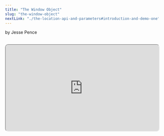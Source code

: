 ```yaml
---
title: "The Window Object"
slug: "the-window-object"
nextLink: "./the-location-api-and-parameters#introduction-and-demo-one"
---
```



by Jesse Pence

<Cat />

<br />

<iframe
  style="height: fit-content; aspect-ratio: 16/9; width: 100%; border-radius: 10px; shadow: 0 10px 10px 0 rgba(0, 0, 0, 0.2);"
  src="https://www.youtube.com/embed/HY8dPNFw-ic"
  id="ytplayer"
/>

<br />

## **Table of Contents**

<br />

<a href="#introduction">Introduction</a>
<a href="#code-and-demo">Code and Demo</a>
<a href="#conclusion">Conclusion</a>

<br />

## **Introduction**

<br />

So, as we learned in the last lesson, our state lives entirely within the browser. Luckily for us, browser developers give us reliable methods to access and manipulate that state. This is known as the Browser Object Model, or BOM.

<br />

Over the years, several APIs have been added to the BOM, and they are all accessible through the `window` object. The `window` object simply represents the active browser window or tab. It is the global object in the browser, meaning it contains all of the other objects.

<br />

We will be using several of these APIs as we build our SPA. Indeed, it would be extremely difficult without them. The next few chapters will go through how we will implement each API specifically, but for now, let's just take a look at some simple code to see how we can access the `window` object.

<br />

## **Code and Demo**

<br />

So, if it makes sense to keep parts of your application's state connected to the URL so that links and bookmarks will work correctly, how do we access the URL? We'll start with the location API because it's relatively obvious to see how this will help us.

<br />

<div
  style={{
    maxWidth: "100%",
    overflow: "auto",
    borderRadius: "5px",
    fontSize: "1.3rem",
  }}
>

index.html

```html
<!-- Meta tags, etc. -->
  <body>
    <button id="btn">Click me to see your current path.</button>
    <div class="App">I'm waiting...</div>
  <script defer>
    let App = document.querySelector(".App")
    let button = document.querySelector("#btn")

    let path = window.location.pathname

    button.addEventListener("click", () => {
      App.innerHTML = "The path is currently " + path
      button.innerHTML = "This works with ANY path!"
    })

console.log(window)
  </script>
</body>
</html>
```

</div>

<br />

Save this code into our environment, and then load up something wild like:

<div
  style={{
    maxWidth: "100%",
    overflow: "auto",
    borderRadius: "5px",
    fontSize: "1.3rem",
  }}
>

http://localhost:3000/i/like/cheese?i-hate-nazis#controversial

</div>

<br />

<iframe
  style="height: fit-content; aspect-ratio: 16/9; width: 100%; border: 2px solid #000; border-radius: 10px; shadow: 0 10px 10px 0 rgba(0, 0, 0, 0.2);"
  src="/demos/csr/ch5/demo/START-HERE/i/like/cheese?i-hate-nazis#controversial"
  id="demo"
/>

<br />

Press the button. Hmm, only part of that path was recorded. Where did everything after the question mark go? Press F12 again and check out that console log. Open the object. I purposefully console.logged the entire window object so you could see how much is in here. Scroll down to “location” and look in there. Pretty crazy, right? But, there's a ton of really helpful information in there that we're gonna exploit as we continue our journey.

<br />

First, we have the helpful property that I made most obvious with the button. This is the path name. This is everything after the hostname of your website, including the '/'. This is the most important and most obvious part of the URL to the user, especially when they bookmark it. They want to know that “/i/like/cheese” will lead to the same information every time!

<br />

We generally want to target the path when we're doing client-side routing because every other part of the URL is variable. If your website is hosted on http://KanyeWestRulesForever.com, [^1] you probably want to change the domain. But, if you used the “href” property when building your site, then you'll have to change every single line of code that references this. Relative links are much more flexible, and they're the standard for modern web development.

<br />

Next, let's discuss the two main methods of programmatic customization in our arsenal. As you can see, we're going to rely on the path to know exactly where we are in the app, so we can't serve different content based on the path unless we use some of the state persistence techniques we'll talk about in chapter 8. Luckily, the location API sequesters anything written after a '?' or a '#' as 'search' parameters or 'hash' fragments respectively.

<br />

For our search parameters, we have “?i-hate-nazis”[^2], and our hash fragment is "#controversial”. The search parameters are very aptly named, as they help us respond to the user's custom input. Generally, this will be used to query a database somewhere for specialized information. We can use this input to determine what we show the user, and I hope that it's easy to see how that could be useful in a variety of situations. The main difference with hash fragments is that they are usually used by web designers to apply “breadcrumbs” within a single page without requiring navigation to an entirely new page.

<br />

The hash fragment in the url can be used to direct the user to a particular part of the page. However, it is not limited to this, and developers have used hash fragments as a routing mechanism for their entire web sites in the past. While this is outdated and unrecommended, it shows that we are not limited to using fragments for simple in-page navigation.

<br />

## **Conclusion**

<br />

We're going to be exploring the location object and the various parameters in greater detail in the next chapter, but I hope that you can see how this will be useful in our app. We can use the URL as a way to store state-- both by storing the user's location in the pathname and by processing user input with search and hash parameters. This is just a taste of the power of the BOM, and we'll be using it extensively in the next few chapters. Next, we examine a few ways to use parameters to make our app more dynamic.

<br />

As always, here's a link to the code for this chapter:

<br />

<div
  style={{
    maxWidth: "100%",
    overflow: "auto",
    borderRadius: "5px",
    fontSize: "1.3rem",
  }}
>
  https://www.github.com/jazzypants1989/astro-solid-blog/tree/main/src/pages/demos/csr/ch5
</div>

<br />

[^1]: 1: To clarify, I think that Kanye West is an ass.
[^2]: 2: If you are a Nazi, please stop reading my tutorial. In fact, just stop.
